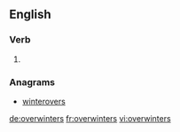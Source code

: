 ==English==

===Verb===
{{head|en|verb form}}

# {{en-third-person singular of|overwinter}}

===Anagrams===
* [[winterovers#English|winterovers]]

[[de:overwinters]]
[[fr:overwinters]]
[[vi:overwinters]]